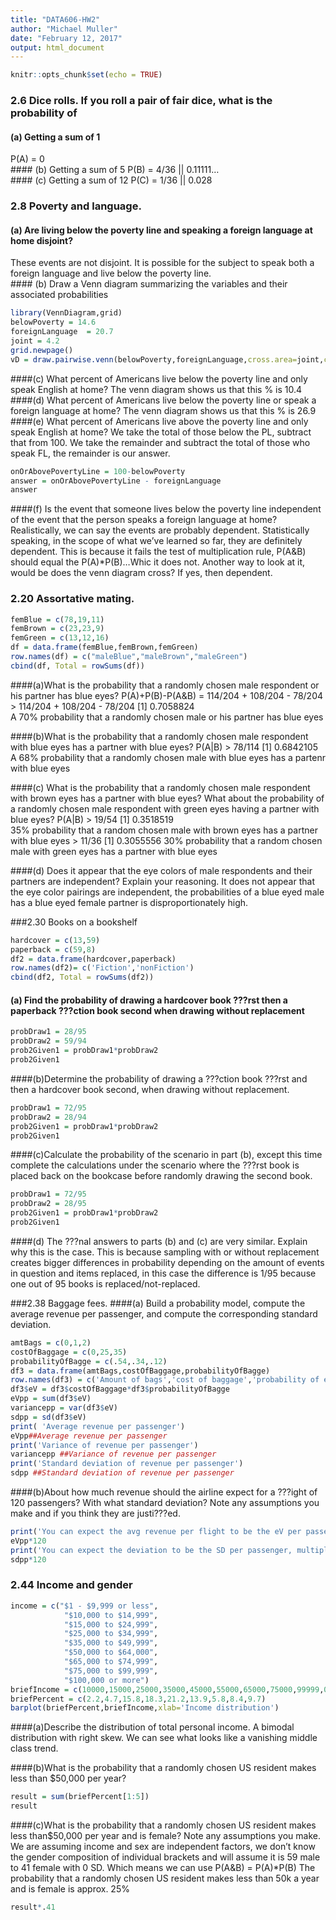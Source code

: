 ---
title: "DATA606-HW2"
author: "Michael Muller"
date: "February 12, 2017"
output: html_document
---

```{r setup, include=FALSE}
knitr::opts_chunk$set(echo = TRUE)
```
### 2.6 Dice rolls. If you roll a pair of fair dice, what is the probability of  
#### (a) Getting a sum of 1
P(A) = 0  
#### (b) Getting a sum of 5
P(B) = 4/36 || 0.11111...  
#### (c) Getting a sum of 12
P(C) = 1/36 || 0.028  

### 2.8 Poverty and language.
#### (a) Are living below the poverty line and speaking a foreign language at home disjoint? 
These events are not disjoint. It is possible for the subject to speak both a foreign language and live below the poverty line.  
#### (b) Draw a Venn diagram summarizing the variables and their associated probabilities

```{r}
library(VennDiagram,grid)
belowPoverty = 14.6
foreignLanguage  = 20.7
joint = 4.2
grid.newpage()
vD = draw.pairwise.venn(belowPoverty,foreignLanguage,cross.area=joint,category = c(" Below PL","Speak FL"), fill = c('yellow','blue'))
```


####(c)  What percent of Americans live below the poverty line and only speak English at home? 
The venn diagram shows us that this % is 10.4
####(d) What percent of Americans live below the poverty line or speak a foreign language at home? 
The venn diagram shows us that this % is 26.9  
####(e) What percent of Americans live above the poverty line and only speak English at home? 
We take the total of those below the PL, subtract that from 100. We take the remainder and subtract the total of those who speak FL, the remainder is our answer.  
```{r}
onOrAbovePovertyLine = 100-belowPoverty
answer = onOrAbovePovertyLine - foreignLanguage
answer
```
####(f) Is the event that someone lives below the poverty line independent of the event that the person speaks a foreign language at home?
Realistically, we can say the events are probably dependent. Statistically speaking, in the scope of what we've learned so far, they are definitely dependent. This is because it fails the test of multiplication rule, P(A&B) should equal the P(A)*P(B)...Whic it does not. Another way to look at it, would be does the venn diagram cross? If yes, then dependent.  

### 2.20 Assortative mating.
```{r}
femBlue = c(78,19,11)
femBrown = c(23,23,9)
femGreen = c(13,12,16)
df = data.frame(femBlue,femBrown,femGreen)
row.names(df) = c("maleBlue","maleBrown","maleGreen")
cbind(df, Total = rowSums(df))
```

####(a)What is the probability that a randomly chosen male respondent or his partner has blue eyes? 
P(A)+P(B)-P(A&B) = 114/204 + 108/204 - 78/204
> 114/204 + 108/204 - 78/204
[1] 0.7058824  
A 70% probability that a randomly chosen male or his partner has blue eyes

####(b)What is the probability that a randomly chosen male respondent with blue eyes has a partner with blue eyes? 
 P(A|B)
> 78/114
[1] 0.6842105
A 68% probability that a randomly chosen male with blue eyes has a partenr with blue eyes

####(c) What is the probability that a randomly chosen male respondent with brown eyes has a partner with blue eyes? What about the probability of a randomly chosen male respondent with green eyes having a partner with blue eyes? 
P(A|B)
> 19/54
[1] 0.3518519  
35% probability that a random chosen male with brown eyes has a partner with blue eyes
> 11/36
[1] 0.3055556
30% probability that a random chosen male with green eyes has a partner with blue eyes

####(d) Does it appear that the eye colors of male respondents and their partners are independent? Explain your reasoning.
It does not appear that the eye color pairings are independent, the probabilities of a blue eyed male has a blue eyed female partner is disproportionately high.



###2.30 Books on a bookshelf
```{r}
hardcover = c(13,59)
paperback = c(59,8)
df2 = data.frame(hardcover,paperback)
row.names(df2)= c('Fiction','nonFiction')
cbind(df2, Total = rowSums(df2))
```

#### (a) Find the probability of drawing a hardcover book ???rst then a paperback ???ction book second when drawing without replacement
```{r}
probDraw1 = 28/95
probDraw2 = 59/94
prob2Given1 = probDraw1*probDraw2
prob2Given1
```
####(b)Determine the probability of drawing a ???ction book ???rst and then a hardcover book second, when drawing without replacement.
```{r}
probDraw1 = 72/95
probDraw2 = 28/94
prob2Given1 = probDraw1*probDraw2
prob2Given1
```
####(c)Calculate the probability of the scenario in part (b), except this time complete the calculations under the scenario where the ???rst book is placed back on the bookcase before randomly drawing the second book.
```{r}
probDraw1 = 72/95
probDraw2 = 28/95
prob2Given1 = probDraw1*probDraw2
prob2Given1
```
####(d) The ???nal answers to parts (b) and (c) are very similar. Explain why this is the case.
This is because sampling with or without replacement creates bigger differences in probability depending on the amount of events in question and items replaced, in this case the difference is 1/95 because one out of 95 books is replaced/not-replaced.   

###2.38 Baggage fees. 
####(a) Build a probability model, compute the average revenue per passenger, and compute the corresponding standard deviation.
```{r}
amtBags = c(0,1,2)
costOfBaggage = c(0,25,35)
probabilityOfBagge = c(.54,.34,.12)
df3 = data.frame(amtBags,costOfBaggage,probabilityOfBagge)
row.names(df3) = c('Amount of bags','cost of baggage','probability of event')
df3$eV = df3$costOfBaggage*df3$probabilityOfBagge
eVpp = sum(df3$eV)
variancepp = var(df3$eV)
sdpp = sd(df3$eV)
print( 'Average revenue per passenger')
eVpp##Average revenue per passenger
print('Variance of revenue per passenger')
variancepp ##Variance of revenue per passenger
print('Standard deviation of revenue per passenger')
sdpp ##Standard deviation of revenue per passenger
```
####(b)About how much revenue should the airline expect for a ???ight of 120 passengers? With what standard deviation? Note any assumptions you make and if you think they are justi???ed.
```{r}
print('You can expect the avg revenue per flight to be the eV per passenger, multiplied by number of passengers')
eVpp*120
print('You can expect the deviation to be the SD per passenger, multiplied by number of passengers')
sdpp*120
```


### 2.44 Income and gender
```{r}
income = c("$1 - $9,999 or less", 
            "$10,000 to $14,999", 
            "$15,000 to $24,999",
            "$25,000 to $34,999",
            "$35,000 to $49,999",
            "$50,000 to $64,000",
            "$65,000 to $74,999",
            "$75,000 to $99,999",
            "$100,000 or more")
briefIncome = c(10000,15000,25000,35000,45000,55000,65000,75000,99999,00)
briefPercent = c(2.2,4.7,15.8,18.3,21.2,13.9,5.8,8.4,9.7)
barplot(briefPercent,briefIncome,xlab='Income distribution')
```

####(a)Describe the distribution of total personal income.
A bimodal distribution with right skew. We can see what looks like a vanishing middle class trend.  

####(b)What is the probability that a randomly chosen US resident makes less than $50,000 per year?
```{r}
result = sum(briefPercent[1:5])
result
```
####(c)What is the probability that a randomly chosen US resident makes less than$50,000 per year and is female? Note any assumptions you make. 
We are assuming income and sex are independent factors, we don't know the gender composition of individual brackets and will assume it is 59 male to 41 female with 0 SD. Which means we can use P(A&B) = P(A)*P(B)
The probability that a randomly chosen US resident makes less than 50k a year and is female is approx. 25%
```{r}
result*.41
```